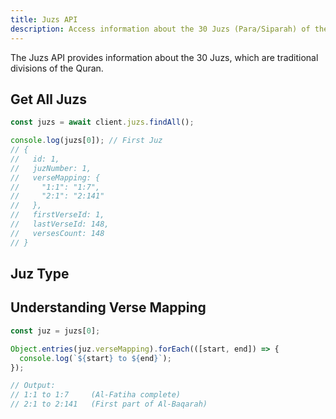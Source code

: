 ```yaml
---
title: Juzs API
description: Access information about the 30 Juzs (Para/Siparah) of the Quran.
---
```


The Juzs API provides information about the 30 Juzs, which are traditional divisions of the Quran.

## Get All Juzs

```ts
const juzs = await client.juzs.findAll();

console.log(juzs[0]); // First Juz
// {
//   id: 1,
//   juzNumber: 1,
//   verseMapping: {
//     "1:1": "1:7",
//     "2:1": "2:141"
//   },
//   firstVerseId: 1,
//   lastVerseId: 148,
//   versesCount: 148
// }
```

## Juz Type

<auto-type-table
  path="../../../../packages/api/src/types/api/Juz.ts"
  name="Juz"
/>

## Understanding Verse Mapping

```ts
const juz = juzs[0];

Object.entries(juz.verseMapping).forEach(([start, end]) => {
  console.log(`${start} to ${end}`);
});

// Output:
// 1:1 to 1:7     (Al-Fatiha complete)
// 2:1 to 2:141   (First part of Al-Baqarah)
```
